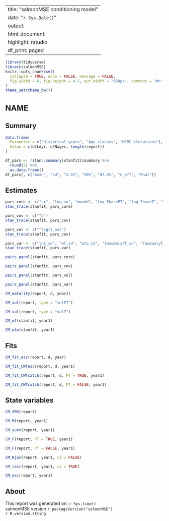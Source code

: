 
---
title: "salmonMSE conditioning model"
date: "`r Sys.Date()`"
output:
  html_document:
    highlight: rstudio
    df_print: paged
---

<style type="text/css">
h1 { /* Header 1 */
  font-size: 24px;
}
</style>

```r
library(tidyverse)
library(salmonMSE)
knitr::opts_chunk$set(
  collapse = TRUE, echo = FALSE, message = FALSE,
  fig.width = 6, fig.height = 4.5, out.width = "650px", comment = "#>"
)
theme_set(theme_bw())
```

# NAME {.tabset}

## Summary

```r
data.frame(
  Parameter = c("Historical years", "Age classes", "MCMC iterations"),
  Value = c(d$Ldyr, d$Nages, length(report))
)
```

```r
df_pars <- rstan::summary(stanfit)$summary %>%
  round(3) %>%
  as.data.frame()
df_pars[, c("mean", "sd", "2.5%", "50%", "97.5%", "n_eff", "Rhat")]
```

## Estimates

```r
pars_core <- c("cr", "log_so", "moadd", "log_FbasePT", "log_FbaseT", "lp")
stan_trace(stanfit, pars_core)
```

```r
pars_cov <- c("^b")
stan_trace(stanfit, pars_cov)
```

```r
pars_vul <- c("^logit_vul")
stan_trace(stanfit, pars_cov)
```

```r
pars_var <- c("lnE_sd", "wt_sd", "wto_sd", "fanomalyPT_sd", "fanomalyT_sd", "sd_matt")
stan_trace(stanfit, pars_var)
```

```r
pairs_panel(stanfit, pars_core)
```

```r
pairs_panel(stanfit, pars_cov)
```

```r
pairs_panel(stanfit, pars_vul)
```

```r
pairs_panel(stanfit, pars_var)
```

```r
CM_maturity(report, d, year1)
```

```r
CM_vul(report, type = "vulPT")
```

```r
CM_vul(report, type = "vulT")
```

```r
CM_wt(stanfit, year1)
```

```r
CM_wto(stanfit, year1)
```

## Fits

```r
CM_fit_esc(report, d, year)
```

```r
CM_fit_CWTesc(report, d, year1)
```

```r
CM_fit_CWTcatch(report, d, PT = TRUE, year1)
```

```r
CM_fit_CWTcatch(report, d, PT = FALSE, year1)
```

## State variables

```r
CM_SRR(report)
```

```r
CM_M(report, year1)
```

```r
CM_surv(report, year1)
```

```r
CM_F(report, PT = TRUE, year1)
```

```r
CM_F(report, PT = FALSE, year1)
```

```r
CM_Njuv(report, year1, ci = FALSE)
```

```r
CM_recr(report, year1, ci = TRUE)
```

```r
CM_esc(report, year1)
```

## About

This report was generated on: `r Sys.time()`<br />
salmonMSE version `r packageVersion("salmonMSE")`<br />
`r R.version.string`
